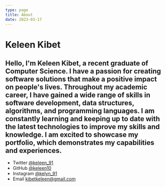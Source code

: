 ```yaml
---
type: page
title: About
date: 2023-03-17
---
```


# Keleen Kibet

Hello, I'm Keleen Kibet, a recent graduate of Computer Science. I have a passion for creating software solutions that make a positive impact on people's lives. 
Throughout my academic career, I have gained a wide range of skills in software development, data structures, algorithms, and programming languages. I am constantly learning and keeping up to date with the latest technologies to improve my skills and knowledge. 
I am excited to showcase my portfolio, which demonstrates my capabilities and experiences.
---

- Twitter [@keleen_91](https://twitter.com/keleen_91)
- GitHub [@keleen10](https://github.com/keleen10)
- Instagram [@kelyn_91](https://instagram.com/kelyn_91)
- Email kibetkeleen@gmail.com
